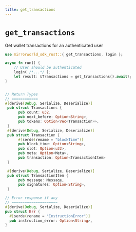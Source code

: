 ```yaml
---
title: get_transactions
---
```


# `get_transactions`
Get wallet transactions for an authenticated user

```rust
use mirrorworld_sdk_rust::{ get_transactions, login };

async fn run() {
    // User should be authenticated
    login( /*...*/ );
    let result: &Transactions = get_transactions().await?;
}


// Return Types
// ============
#[derive(Debug, Serialize, Deserialize)]
 pub struct Transactions {
      pub count: u32,
      pub next_before: Option<String>,
      pub tokens: Option<Vec<Transaction>>,
 }
 #[derive(Debug, Serialize, Deserialize)]
 pub struct Transaction {
      #[serde(rename = "blockTime")]
      pub block_time: Option<String>,
      pub slot: Option<u32>,
      pub meta: Option<Meta>,
      pub transaction: Option<TransactionItem>
 }

 #[derive(Debug, Serialize, Deserialize)]
 pub struct TransactionItem {
      pub message: Message,
      pub signatures: Option<String>,
 }

// Error response if any
// =====================
#[derive(Debug, Serialize, Deserialize)]
pub struct Err {
  #[serde(rename = "InstructionError")]
  pub instruction_error: Option<String>,
}
```

